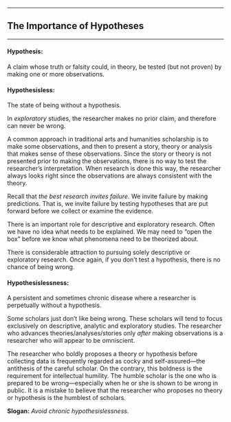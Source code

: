 

------------------------------------------------------------------------

## The Importance of Hypotheses

------------------------------------------------------------------------

#### Hypothesis:

A claim whose truth or falsity could, in theory, be tested (but not
proven) by making one or more observations.

#### Hypothesisless:

The state of being without a hypothesis.

In *exploratory* studies, the researcher makes no prior claim, and
therefore can never be wrong.

A common approach in traditional arts and humanities scholarship is
to make some observations, and then to present a story, theory or
analysis that makes sense of these observations. Since the story or
theory is not presented prior to making the observations, there is
no way to test the researcher's interpretation. When research is
done this way, the researcher always looks right since the
observations are always consistent with the theory.

Recall that *the best research invites failure.* We invite failure
by making predictions. That is, we invite failure by testing
hypotheses that are put forward before we collect or examine the
evidence.

There is an important role for descriptive and exploratory research.
Often we have no idea what needs to be explained. We may need to
"open the box" before we know what phenomena need to be theorized
about.

There is considerable attraction to pursuing solely descriptive or
exploratory research. Once again, if you don't test a hypothesis,
there is no chance of being wrong.

#### Hypothesislessness:

A persistent and sometimes chronic disease where a researcher is
perpetually without a hypothesis.

Some scholars just don't like being wrong. These scholars will tend
to focus exclusively on descriptive, analytic and exploratory
studies. The researcher who advances theories/analyses/stories only
*after* making observations is a researcher who will appear to be
omniscient.

The researcher who boldly proposes a theory or hypothesis before
collecting data is frequently regarded as cocky and
self-assured---the antithesis of the careful scholar. On the
contrary, this boldness is the requirement for intellectual
humility. The humble scholar is the one who is prepared to be
wrong---especially when he or she is shown to be wrong in public. It
is a mistake to believe that the researcher who proposes no theory
or hypothesis is the humblest of scholars.

**Slogan:** *Avoid chronic hypothesislessness.*




